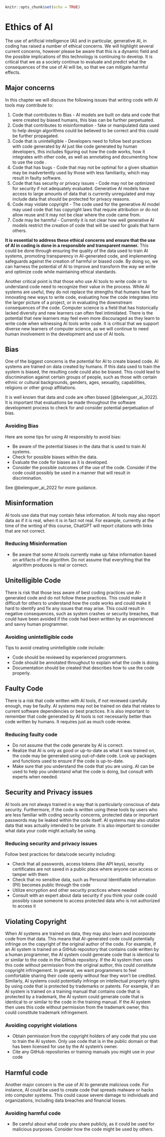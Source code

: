 
```r
knitr::opts_chunk$set(echo = TRUE)
```

# Ethics of AI

The use of artificial intelligence (AI) and in particular, generative AI, in coding has raised a number of ethical concerns. We will highlight several current concerns, however please be aware that this is a dynamic field and the possible implications of this technology is continuing to develop. It is critical that we as a society continue to evaluate and predict what the consequences of the use of AI will be, so that we can mitigate harmful effects.

## Major concerns

In this chapter we will discuss the following issues that writing code with AI tools may contribute to:

1) Code that contributes to Bias - AI models are built on data and code that were created by biased humans, this bias can be further perpetuated.
1) Code that contributes to misinformation - fake or manipulated data used to help design algorithms could be believed to be correct and this could be further propagated.
1) Code that is unintelligible - Developers need to follow best practices with code generated by AI just like code generated by human developers, this includes figuring out how the code works, how it integrates with other code, as well as annotating and documenting how to use the code .
1) Code that has bugs - Code that may not be optimal for a given situation may be inadvertently used by those with less familiarity, which may result in faulty software.
1) Code that has security or privacy issues - Code may not be optimized for security if not adequately evaluated. Generative AI models have access to large amounts of data that is currently unregulated and may include data that should be protected for privacy reasons.
1) Code may violate copyright - The code used for the generative AI model may used code that has copyright laws that require attribution or do not allow reuse and it may not be clear where the code came from.
1) Code may be harmful - Currently it is not clear how well generative AI models restrict the creation of code that will be used for goals that harm others.



**It is essential to address these ethical concerns and ensure that the use of AI in coding is done in a responsible and transparent manner.** This could be done through ensuring the quality of the data used to train AI systems, promoting transparency in AI-generated code, and implementing safeguards against the creation of harmful or biased code. By doing so, we can harness the potential of AI to improve and transform the way we write and optimize code while maintaining ethical standards.

Another critical point is that those who use AI tools to write code or to understand code need to recognize their value in the process. While AI systems are useful, they do not replace the strengths that humans have for innovating new ways to write code, evaluating how the code integrates into the larger picture of a project, or in evaluating the downstream consequences of the code. Computer science is a field that has historically lacked diversity and new learners can often feel intimidated. There is the potential that new learners may feel even more discouraged as they learn to write code when witnessing AI tools write code. It is critical that we support diverse new learners of computer science, as we will continue to need human involvement in the development and use of AI tools.

## Bias

One of the biggest concerns is the potential for AI to create biased code. AI systems are trained on data created by humans. If this data used to train the system is biased, the resulting code could also be biased. This could lead to discrimination against certain groups of people, such as those with certain ethnic or cultural backgrounds, genders, ages, sexuality, capabilities, religions or other group affiliations. 

It is well known that data and code are often biased [@belenguer_ai_2022]. It is important that evaluations be made throughout the software development process to check for and consider potential perpetuation of bias.

### Avoiding Bias

Here are some  tips for using AI responsibly to avoid bias:

* Be aware of the potential biases in the data that is used to train AI systems.
* Check for possible biases within the data.
* Evaluate the code for biases as it is developed.
* Consider the possible outcomes of the use of the code. Consider if the code could possibly be used in a manner that will result in discrimination.

See @belenguer_ai_2022 for more guidance.

## Misinformation

AI tools use data that may contain false information. AI tools may also report data as if it is real, when it is in fact not real. For example, currently at the time of the writing of this course, ChatGPT will report citations with links that are not correct. 

### Reducing Misinformation

* Be aware that some AI tools currently make up false information based on artifacts of the algorithm. Do not assume that everything that the algorithm produces is real or correct. 

## Unitelligible Code

There is risk that those less aware of best coding practices use AI-generated code and do not follow these practices. This could make it difficult for others to understand how the code works and could make it hard to identify and fix any issues that may arise. This could result in negative consequences, such as system crashes or security breaches, that could have been avoided if the code had been written by an experienced and savvy human programmer.


### Avoiding unintelligible code

Tips to avoid creating unintelligible code include:

 * Code should be reviewed by experienced programmers.
 * Code should be annotated throughout to explain what the code is doing.
 * Documentation should be created that describes how to use the code properly.
 
 
## Faulty Code

There is a risk that code written with AI tools, if not reviewed carefully enough, may be faulty. AI systems may not be trained on data that relates to current software dependencies or best practices. It is also important to remember that code generated by AI tools is not necessarily better than code written by humans. It requires just as much code review. 


### Reducing faulty code

* Do not assume that the code generate by AI is correct.
* Realize that AI is only as good or up-to-date as what it was trained on, the code may be generated using out-of-date code. Look up packages and functions used to ensure if the code is up-to-date.
* Make sure that you understand the code that you are using. AI can be used to help you understand what the code is doing, but consult with experts when needed.



## Security and Privacy issues

AI tools are not always trained in a way that is particularly conscious of data security. Furthermore, if the code is written using these tools by users who are less familiar with coding security concerns, protected data or important passwords may be leaked within the code itself. AI systems may also utalize data that was actually intended to be private. It is also important to consider what data your code might actually be using.


### Reducing security and privacy issues

Follow best practices for data/code security including:

* Check that all passwords, access tokens (like API keys), security certificates are not saved in a public place where anyone can access or tamper with them
* Check that no sensitive data, such as Personal Identifiable Information (PII) becomes public through the code
* Utilize encryption and other security practices where needed
* Consult with an expert about data security if you think your code could possibly cause someone to access protected data who is not authorized to access it


## Violating Copyright

When AI systems are trained on data, they may also learn and incorporate code from that data. This means that AI-generated code could potentially infringe on the copyright of the original author of the code. For example, if an AI system is trained on a GitHub repository that contains code written by a human programmer, the AI system could generate code that is identical to or similar to the code in the GitHub repository. If the AI system then uses this code without permission from the original author, this could constitute copyright infringement. In general, we want programmers to feel comfortable sharing their code openly without fear they won't be credited.
Similarly, AI systems could potentially infringe on intellectual property rights by using code that is protected by trademarks or patents. For example, if an AI system is trained on a training manual that contains code that is protected by a trademark, the AI system could generate code that is identical to or similar to the code in the training manual. If the AI system then uses this code without permission from the trademark owner, this could constitute trademark infringement.

### Avoiding copyright violations

* Obtain permission from the copyright holders of any code that you use to train the AI system. Only use code that is in the public domain or that has been licensed for use by the AI system's owner.
* Cite any GitHub repositories or training manuals you might use in your code

## Harmful code

Another major concern is the use of AI to generate malicious code. For instance, AI could be used to create code that spreads malware or hacks into computer systems. This could cause severe damage to individuals and organizations, including data breaches and financial losses.


### Avoiding harmful code

* Be careful about what code you share publicly, as it could be used for malicious purposes. Consider how the code might be used by others.








